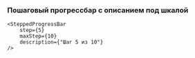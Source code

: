 ### Пошаговый прогрессбар с описанием под шкалой

```tsx live
<SteppedProgressBar
    step={5}
    maxStep={10}
    description={"Шаг 5 из 10"}
/>
```
